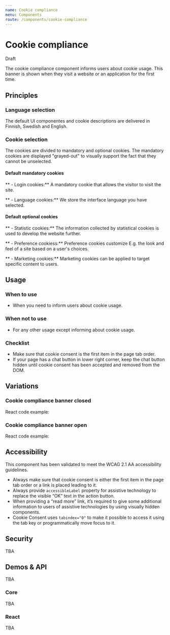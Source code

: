 ```yaml
---
name: Cookie compliance
menu: Components
route: /components/cookie-compliance
---
```




# Cookie compliance
<StatusLabel type="alert">Draft</StatusLabel>

<LargeParagraph>
  The cookie compliance component informs users about cookie usage. This banner is shown when they visit a website or an application for the first time.
</LargeParagraph>


## Principles

### Language selection
The default UI componentes and cookie descriptions are delivered in Finnish, Swedish and English.

### Cookie selection
The cookies are divided to mandatory and optional cookies. The mandatory cookies are displayed "grayed-out" to visually support the fact that they cannot be unselected.

#### Default mandatory cookies
** - Login cookies:** A mandatory cookie that allows the visitor to visit the site.

** - Language cookies:** We store the interface language you have selected.

#### Default optional cookies
** - Statistic cookies:** The information collected by statistical cookies is used to develop the website further.

** - Preference cookiess:** Preference cookies customize E.g. the look and feel of a site based on a user's choices.

** - Marketing cookies:** Marketing cookies can be applied to target specific content to users.


## Usage

### When to use
 - When you need to inform users about cookie usage. 

### When not to use
 - For any other usage except informing about cookie usage.

### Checklist
 - Make sure that cookie consent is the first item in the page tab order.
 - If your page has a chat button in lower right corner, keep the chat button hidden until cookie consent has been accepted and removed from the DOM.

## Variations

### Cookie compliance banner closed

React code example:

### Cookie compliance banner open

React code example:

## Accessibility

This component has been validated to meet the WCAG 2.1 AA accessibility guidelines.


- Always make sure that cookie consent is either the first item in the page tab order or a link is placed leading to it.
- Always provide `accessibleLabel` property for assistive technology to replace the visible “OK” text in the action button.
- When providing a “read more” link, it’s required to give some additional information to users of assistive technologies by using visually hidden components.
- Cookie Consent uses `tabindex="0"` to make it possible to access it using the tab key or programmatically move focus to it.

## Security

TBA

## Demos & API

TBA

### Core

TBA

### React

TBA
